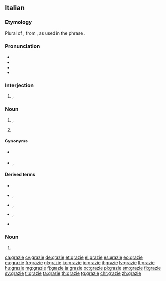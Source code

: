 ==Italian==

===Etymology===
Plural of {{m|it|grazia||grace}}, from {{inh|it|la|grātia}}, as used in the phrase {{m|la|grātiās agō||to thank, to express thanks}}.

===Pronunciation===
* {{IPA|/ˈɡrat.tsje/|[ˈɡr̺ät̪͡ːs̪je]|lang=it}}
* {{audio|It-Grazie.oga|Audio (female)|lang=it}}
* {{audio|It-grazie.ogg|Audio (male)|lang=it}}
* {{hyphenation|grà|zie|lang=it}}

===Interjection===
{{head|it|interjection}}

# {{l|en|thank you}}, {{l|en|thanks!}}
#: {{ux|it|'''Grazie''' di essere venuti!|'''Thanks''' for coming!|inline=1}}

===Noun===
{{it-noun|m|-}}

# {{l|en|thanks|id=expression of gratitude}}, {{l|en|thank-you}} {{gloss|an expression of gratitude}}
#: {{ux|it|Se ne andò senza neppure dirmi '''grazie'''.|He/She went away without even '''thanking''' me.}}
# {{lb|it|uncommon}} {{l|en|gratitude}}

====Synonyms====
* {{sense|thanks}} {{l|it|ringraziamento}}
* {{sense|gratitude}} {{l|it|gratitudine}}, {{l|it|riconoscenza}}

====Derived terms====
{{der-top5}}
* {{l|it|grazie a}}
{{der-mid5}}
* {{l|it|grazie mille}}, {{l|it|mille grazie}}
{{der-mid5}}
* {{l|it|grazie molte}}, {{l|it|molte grazie}}
{{der-mid5}}
* {{l|it|grazie tante}}, {{l|it|tante grazie}}
{{der-mid5}}
* {{l|it|ringraziare}}
{{der-bottom}}

===Noun===
{{head|it|noun plural form|g=f|cat2=basic words}}

# {{plural of|grazia|lang=it}}

[[ca:grazie]]
[[cy:grazie]]
[[de:grazie]]
[[et:grazie]]
[[el:grazie]]
[[es:grazie]]
[[eo:grazie]]
[[eu:grazie]]
[[fr:grazie]]
[[gl:grazie]]
[[ko:grazie]]
[[io:grazie]]
[[it:grazie]]
[[lv:grazie]]
[[lt:grazie]]
[[hu:grazie]]
[[mg:grazie]]
[[fj:grazie]]
[[ja:grazie]]
[[oc:grazie]]
[[pl:grazie]]
[[sm:grazie]]
[[fi:grazie]]
[[sv:grazie]]
[[tl:grazie]]
[[ta:grazie]]
[[th:grazie]]
[[tg:grazie]]
[[chr:grazie]]
[[zh:grazie]]